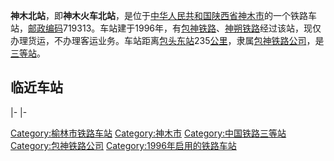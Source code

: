 {{noteTA
|1=zh-cn:始发车次; zh-hk:列車班次;
|2=zh-cn:车次; zh-hk:班次;
}}
{{Infobox China railway station 
|车站名称 = 神木北站
|图片 = 
|图片介紹 = 
|其他名称= 
|车站名称拼音=Shenmubei Zhan
|英文名称=Shenmubei Railway Station
|车站代码=
|电报码= OMV<ref>[http://yupiao.info/klb/station/朔州 朔州站 车站资料]</ref>
|拼音码= SMB
|车站类型= 货运站
|始建时间=
|开通运营= 1996年
|车站位置 =[[中华人民共和国|中华人民共和国]][[陕西省|陕西省]][[神木市|神木市]][[麻家塔乡|麻家塔乡]]
|归属 = [[包神铁路公司|包神铁路公司]]
|使用状态= 使用中
|线路 = [[包神铁路|包神铁路]]、[[神朔铁路|神朔铁路]]
|车站等级 = [[三等站_(中鐵)|三等站]]
|月台数目 = 
|侧式站台=
|岛式站台=
|站台面 = 	
|股道数目 =
|正线= 
|到发线= 
|其它线= 
|坐标 = {{Coord|39|02|20.8|N|110|26|24.3|E|format=dms|display=inline,title|type:railwaystation_region:CN_source=zhwiki}}
|网站 = }}
'''神木北站'''，即'''神木火车北站'''，是位于[[中华人民共和国|中华人民共和国]][[陕西省|陕西省]][[神木市|神木市]]的一个铁路车站，[[邮政编码|邮政编码]]719313。车站建于1996年，有[[包神铁路|包神铁路]]、[[神朔铁路|神朔铁路]]经过该站，现仅办理货运，不办理客运业务。车站距离[[包头东站|包头东站]]235[[公里|公里]]，隶属[[包神铁路公司|包神铁路公司]]，是[[三等站_(中铁)|三等站]]。

==临近车站==
{{start rail box|[[中国铁路|中国铁路]]}}
{{s-inop|[[燕家塔站|燕家塔站]]}}
{{s-line|[[包神铁路|包神铁路]]<br/>神木北站}}
{{s-inop|[[店塔站|店塔站]]}}
|-
{{s-inop|[[黄羊城站|黄羊城站]]|[[朔州站|朔州站]]方向}}
{{s-line|[[神朔铁路|神朔铁路]]<br/>← 11km 神木北站 {{0}}{{0}}{{0}}{{0}} {{0}}{{0}}}}
{{terminus}}
|-
{{terminus}}
{{s-line|[[神大铁路|神大铁路]]<br />{{0}}{{0}} {{0}}{{0}}{{0}}{{0}} 神木北站 12km →}}
{{s-inop|[[红柳林站|红柳林站]]|{{站|大保当}}方向}}
{{end box}}
{{包神铁路}}
{{神朔铁路}}
{{神大铁路}}
{{神延铁路}}
{{铁路车站小作品}}
{{陕西小作品}}
[[Category:榆林市铁路车站|Category:榆林市铁路车站]]
[[Category:神木市|Category:神木市]]
[[Category:中国铁路三等站|Category:中国铁路三等站]]
[[Category:包神铁路公司|Category:包神铁路公司]]
[[Category:1996年启用的铁路车站|Category:1996年启用的铁路车站]]